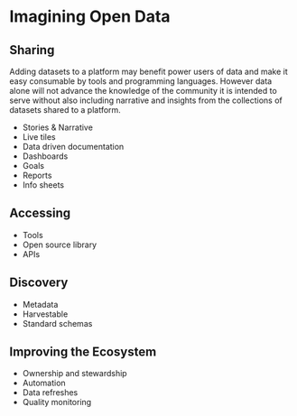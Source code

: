 # Imagining Open Data {#imagine}

## Sharing

Adding datasets to a platform may benefit power users of data and make it easy consumable by tools and programming languages. However data alone will not advance the knowledge of the community it is intended to serve without also including narrative and insights from the collections of datasets shared to a platform.

* Stories & Narrative
* Live tiles
* Data driven documentation
* Dashboards
* Goals
* Reports
* Info sheets

## Accessing

* Tools
* Open source library
* APIs

## Discovery

* Metadata
* Harvestable
* Standard schemas

## Improving the Ecosystem

* Ownership and stewardship
* Automation
* Data refreshes
* Quality monitoring
